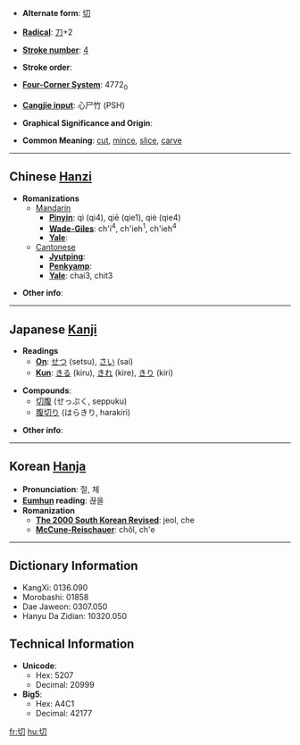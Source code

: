 * '''Alternate form''': [[切]]

* '''[[Wiktionary:Chinese radical index| Radical]]''': [[Wiktionary:Chinese radical index 刀|刀]]+2

* '''[[Wiktionary:Chinese total strokes index|Stroke number]]''': [[Wiktionary:Chinese total strokes index 4|4]]

* '''Stroke order''': 

* '''[[Wiktionary:Chinese four corner index|Four-Corner System]]''': 4772<sub>0</sub>

* '''[[Wiktionary:Chinese Cangjie index|Cangjie input]]''': 心尸竹 (PSH)

* '''Graphical Significance and Origin''': 

* '''Common Meaning''': [[cut]], [[mince]], [[slice]], [[carve]]

----

== Chinese [[Hanzi]] ==

* '''Romanizations'''
** [[Mandarin]]
*** '''[[Pinyin]]''': qì (qi4), qiē (qie1), qiè (qie4)
*** '''[[Wade-Giles]]''': ch'i<sup>4</sup>, ch'ieh<sup>1</sup>, ch'ieh<sup>4</sup>
*** '''[[Yale]]''': 
**[[Cantonese]]
***'''[[Jyutping]]''':
***'''[[Penkyamp]]''': 
***'''[[Yale]]''': chai3, chit3

* '''Other info''': 

----

== Japanese [[Kanji]] ==

* '''Readings'''
** '''[[On]]''': [[せつ]] (setsu), [[さい]] (sai)
** '''[[Kun]]''': [[きる]] (kiru), [[きれ]] (kire), [[きり]] (kiri)

* '''Compounds''':
**[[切腹]] (せっぷく, seppuku)
**[[腹切り]] (はらきり, harakiri)

* '''Other info''':  

----

== Korean [[Hanja]] ==

* '''Pronunciation''': 절, 체
* '''[[Eumhun]] reading''': 끊을
* '''Romanization'''
** '''[[The 2000 South Korean Revised Romanization|The 2000 South Korean Revised]]''': jeol, che
** '''[[McCune-Reischauer]]''': chŏl, ch'e

----

== Dictionary Information ==

* KangXi: 0136.090
* Morobashi: 01858
* Dae Jaweon: 0307.050
* Hanyu Da Zidian: 10320.050

== Technical Information ==

* '''Unicode''':
** Hex: 5207
** Decimal: 20999
* '''Big5''':
** Hex: A4C1
** Decimal: 42177

[[fr:切]]
[[hu:切]]